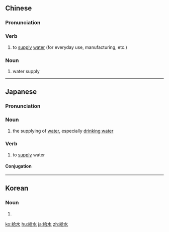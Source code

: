 {{also|给水}}
==Chinese==
{{zh-forms|s=给水}}

===Pronunciation===
{{zh-pron
|m=jǐshuǐ
|cat=v,n
}}

===Verb===
{{zh-verb}}

# to [[supply]] [[water]] (for everyday use, manufacturing, etc.)

===Noun===
{{zh-noun}}

# water supply
----
==Japanese==
{{ja-kanjitab|きゅう|すい|yomi=o}}

===Pronunciation===
{{ja-pron|きゅうすい|y=o}}

===Noun===
{{ja-noun|きゅうすい|tr=both}}

# the supplying of [[water]], especially [[drinking water]]

===Verb===
{{ja-verb-suru|きゅうすい|tr=both}}

#to [[supply]] water

====Conjugation====
{{ja-suru|きゅうすい}}

----

==Korean==
{{ko-hanjatab}}

===Noun===
{{ko-noun|hj|hangeul=급수}}

# {{hanja form of|급수|}}

[[ko:給水]]
[[hu:給水]]
[[ja:給水]]
[[zh:給水]]